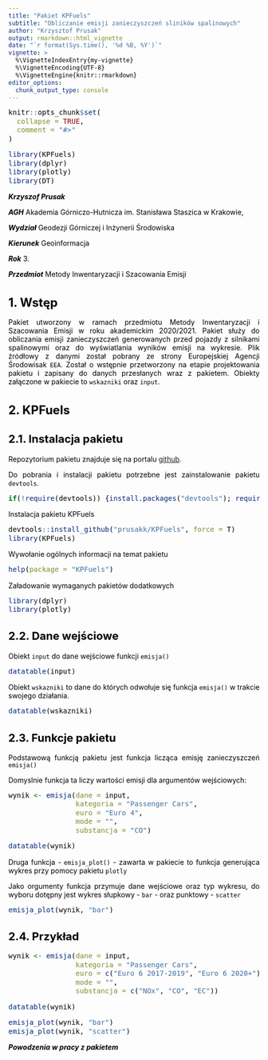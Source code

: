 ```yaml
---
title: "Pakiet KPFuels"
subtitle: "Obliczanie emisji zanieczyszczeń sliników spalinowych"
author: "Krzysztof Prusak"
output: rmarkdown::html_vignette
date: "`r format(Sys.time(), '%d %B, %Y')`"
vignette: >
  %\VignetteIndexEntry{my-vignette}
  %\VignetteEncoding{UTF-8}
  %\VignetteEngine{knitr::rmarkdown}
editor_options: 
  chunk_output_type: console
---
```


<script>
   $(document).ready(function() {
     $head = $('#header');
   });
</script>

<style type="text/css"> 
body { font-size: 14px; text-align: justify ; color: black} code.r{ font-size: 14px;} pre { font-size: 14px} 
h1   { font-size: 24px;} h2 { font-size: 22px;} h3 { font-size: 20px;} 
</style>

```r
knitr::opts_chunk$set(
  collapse = TRUE,
  comment = "#>"
)
```
```r
library(KPFuels)
library(dplyr)
library(plotly)
library(DT)
```


***Krzyszof Prusak***

***AGH*** Akademia Górniczo-Hutnicza im. Stanisława Staszica w Krakowie,

***Wydział*** Geodezji Górniczej i Inżynerii Środowiska

***Kierunek*** Geoinformacja

***Rok*** 3.

***Przedmiot*** Metody Inwentaryzacji i Szacowania Emisji 


# 1. Wstęp


Pakiet utworzony w ramach przedmiotu Metody Inwentaryzacji i Szacowania Emisji w roku akademickim 2020/2021.
Pakiet służy do obliczania emisji zanieczyszczeń generowanych przed pojazdy z silnikami spalinowymi oraz do wyświatlania wyników emisji na wykresie. Plik źródłowy z danymi został pobrany ze strony Europejskiej Agencji Środowisak `EEA`. Został o wstępnie przetworzony na etapie projektowania pakietu i zapisany do danych przesłanych wraz z pakietem. Obiekty załączone w pakiecie to `wskazniki` oraz `input`.


# 2. KPFuels

## 2.1. Instalacja pakietu


Repozytorium pakietu znajduje się na portalu [github](https://github.com/prusakk/KPFuels).

Do pobrania i instalacji pakietu potrzebne jest zainstalowanie pakietu `devtools`.

```r
if(!require(devtools)) {install.packages("devtools"); require(devtools)}
```

Instalacja pakietu KPFuels

```r
devtools::install_github("prusakk/KPFuels", force = T)
library(KPFuels)
```

Wywołanie ogólnych informacji na temat pakietu

```r
help(package = "KPFuels")
```

Załadowanie wymaganych pakietów dodatkowych

```r
library(dplyr)
library(plotly)
```

## 2.2. Dane wejściowe

Obiekt `input` do dane wejściowe funkcji `emisja()`


```r
datatable(input)
```


Obiekt `wskazniki` to dane do których odwołuje się funkcja `emisja()` w trakcie swojego działania. 


```r
datatable(wskazniki)
```

## 2.3. Funkcje pakietu

Podstawową funkcją pakietu jest funkcja licząca emisję zanieczyszczeń `emisja()`

Domyslnie funkcja ta liczy wartości emisji dla argumentów wejściowych:

```r
wynik <- emisja(dane = input,
                kategoria = "Passenger Cars",
                euro = "Euro 4",
                mode = "",
                substancja = "CO")
```

```r
datatable(wynik)
```

Druga funkcja - `emisja_plot()` - zawarta w pakiecie to funkcja generująca wykres przy pomocy pakietu `plotly`

Jako orgumenty funkcja przymuje dane wejściowe oraz typ wykresu, do wyboru dotępny jest wykres słupkowy - `bar` - oraz punktowy - `scatter`
```r

emisja_plot(wynik, "bar")

```

## 2.4. Przykład

```r
wynik <- emisja(dane = input,
                kategoria = "Passenger Cars",
                euro = c("Euro 6 2017-2019", "Euro 6 2020+"),
                mode = "",
                substancja = c("NOx", "CO", "EC"))
```

```r
datatable(wynik)
```

```r

emisja_plot(wynik, "bar")
emisja_plot(wynik, "scatter")
```

***Powodzenia w pracy z pakietem***
